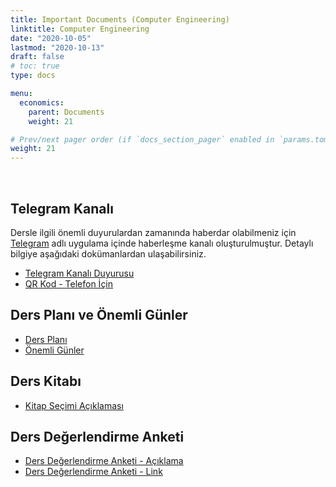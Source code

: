 ```yaml
---
title: Important Documents (Computer Engineering)
linktitle: Computer Engineering
date: "2020-10-05"
lastmod: "2020-10-13"
draft: false
# toc: true
type: docs

menu:
  economics:
    parent: Documents
    weight: 21

# Prev/next pager order (if `docs_section_pager` enabled in `params.toml`)
weight: 21
---
```


<br>

## Telegram Kanalı
Dersle ilgili önemli duyurulardan zamanında haberdar olabilmeniz için [Telegram](https://telegram.org/) adlı uygulama içinde haberleşme kanalı oluşturulmuştur. Detaylı bilgiye aşağıdaki dokümanlardan ulaşabilirsiniz.  

- [Telegram Kanalı Duyurusu](`r paste0(economics.path, "CE/Economics_Telegram Channel Announcement_Info.pdf")`)
- [QR Kod - Telefon İçin](`r paste0(economics.path, "CE/Economics_Telegram Channel Announcement_Flyer.pdf")`)

## Ders Planı ve Önemli Günler
- [Ders Planı](`r paste0(economics.path, "CE/Economics - Syllabus (Kara).pdf")`)
- [Önemli Günler](`r paste0(economics.path, "CE/Economics - Important Dates (Kara).pdf")`)

## Ders Kitabı
- [Kitap Seçimi Açıklaması](`r paste0(economics.path, "Economics_Book Selection Explanation.pdf")`)

## Ders Değerlendirme Anketi
- [Ders Değerlendirme Anketi - Açıklama](`r paste0(economics.path, "CE/Economics_Course Evaluation Survey.pdf")`)
- [Ders Değerlendirme Anketi - Link](https://forms.gle/ZfxYYKNxbVcyLaQB8)
